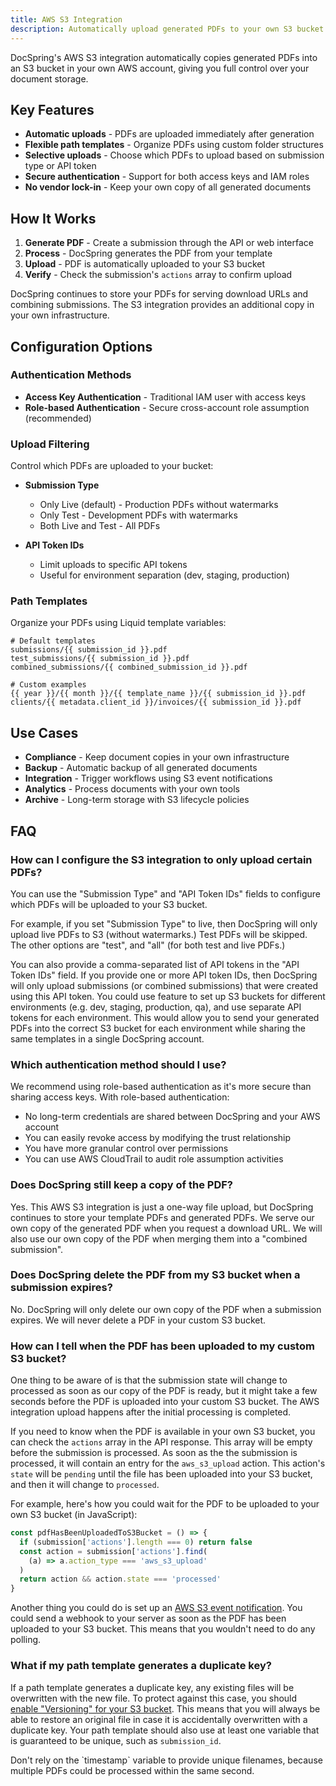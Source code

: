 ```yaml
---
title: AWS S3 Integration
description: Automatically upload generated PDFs to your own S3 bucket
---
```



DocSpring's AWS S3 integration automatically copies generated PDFs into an S3 bucket in your own AWS account, giving you full control over your document storage.

<LinkCard
  title="Step-by-Step Implementation Guide"
  href="/docs/guides/integrations/aws-s3-integration/"
  description="Complete setup instructions for AWS S3 integration"
/>

## Key Features

- **Automatic uploads** - PDFs are uploaded immediately after generation
- **Flexible path templates** - Organize PDFs using custom folder structures
- **Selective uploads** - Choose which PDFs to upload based on submission type or API token
- **Secure authentication** - Support for both access keys and IAM roles
- **No vendor lock-in** - Keep your own copy of all generated documents

## How It Works

1. **Generate PDF** - Create a submission through the API or web interface
2. **Process** - DocSpring generates the PDF from your template
3. **Upload** - PDF is automatically uploaded to your S3 bucket
4. **Verify** - Check the submission's `actions` array to confirm upload

<Aside type="note">
  DocSpring continues to store your PDFs for serving download URLs and combining
  submissions. The S3 integration provides an additional copy in your own
  infrastructure.
</Aside>

## Configuration Options

### Authentication Methods

- **Access Key Authentication** - Traditional IAM user with access keys
- **Role-based Authentication** - Secure cross-account role assumption (recommended)

### Upload Filtering

Control which PDFs are uploaded to your bucket:

- **Submission Type**
  - Only Live (default) - Production PDFs without watermarks
  - Only Test - Development PDFs with watermarks
  - Both Live and Test - All PDFs

- **API Token IDs**
  - Limit uploads to specific API tokens
  - Useful for environment separation (dev, staging, production)

### Path Templates

Organize your PDFs using Liquid template variables:

```liquid
# Default templates
submissions/{{ submission_id }}.pdf
test_submissions/{{ submission_id }}.pdf
combined_submissions/{{ combined_submission_id }}.pdf

# Custom examples
{{ year }}/{{ month }}/{{ template_name }}/{{ submission_id }}.pdf
clients/{{ metadata.client_id }}/invoices/{{ submission_id }}.pdf
```

## Use Cases

- **Compliance** - Keep document copies in your own infrastructure
- **Backup** - Automatic backup of all generated documents
- **Integration** - Trigger workflows using S3 event notifications
- **Analytics** - Process documents with your own tools
- **Archive** - Long-term storage with S3 lifecycle policies

## FAQ

### How can I configure the S3 integration to only upload certain PDFs?

You can use the "Submission Type" and "API Token IDs" fields to configure which PDFs will be uploaded to your S3 bucket.

For example, if you set "Submission Type" to live, then DocSpring will only upload live PDFs to S3 (without watermarks.) Test PDFs will be skipped. The other options are "test", and "all" (for both test and live PDFs.)

You can also provide a comma-separated list of API tokens in the "API Token IDs" field. If you provide one or more API token IDs, then DocSpring will only upload submissions (or combined submissions) that were created using this API token. You could use feature to set up S3 buckets for different environments (e.g. dev, staging, production, qa), and use separate API tokens for each environment. This would allow you to send your generated PDFs into the correct S3 bucket for each environment while sharing the same templates in a single DocSpring account.

### Which authentication method should I use?

We recommend using role-based authentication as it's more secure than sharing access keys. With role-based authentication:

- No long-term credentials are shared between DocSpring and your AWS account
- You can easily revoke access by modifying the trust relationship
- You have more granular control over permissions
- You can use AWS CloudTrail to audit role assumption activities

### Does DocSpring still keep a copy of the PDF?

Yes. This AWS S3 integration is just a one-way file upload, but DocSpring continues to store your template PDFs and generated PDFs. We serve our own copy of the generated PDF when you request a download URL. We will also use our own copy of the PDF when merging them into a "combined submission".

### Does DocSpring delete the PDF from my S3 bucket when a submission expires?

No. DocSpring will only delete our own copy of the PDF when a submission expires. We will never delete a PDF in your custom S3 bucket.

### How can I tell when the PDF has been uploaded to my custom S3 bucket?

One thing to be aware of is that the submission state will change to processed as soon as our copy of the PDF is ready, but it might take a few seconds before the PDF is uploaded into your custom S3 bucket. The AWS integration upload happens after the initial processing is completed.

If you need to know when the PDF is available in your own S3 bucket, you can check the `actions` array in the API response. This array will be empty before the submission is processed. As soon as the the submission is processed, it will contain an entry for the `aws_s3_upload` action. This action's `state` will be `pending` until the file has been uploaded into your S3 bucket, and then it will change to `processed`.

For example, here's how you could wait for the PDF to be uploaded to your own S3 bucket (in JavaScript):

```js
const pdfHasBeenUploadedToS3Bucket = () => {
  if (submission['actions'].length === 0) return false
  const action = submission['actions'].find(
    (a) => a.action_type === 'aws_s3_upload'
  )
  return action && action.state === 'processed'
}
```

Another thing you could do is set up an [AWS S3 event notification](https://docs.aws.amazon.com/AmazonS3/latest/dev/NotificationHowTo.html). You could send a webhook to your server as soon as the PDF has been uploaded to your S3 bucket. This means that you wouldn't need to do any polling.

### What if my path template generates a duplicate key?

If a path template generates a duplicate key, any existing files will be overwritten with the new file. To protect against this case, you should [enable "Versioning" for your S3 bucket](https://docs.aws.amazon.com/AmazonS3/latest/dev/Versioning.html). This means that you will always be able to restore an original file in case it is accidentally overwritten with a duplicate key. Your path template should also use at least one variable that is guaranteed to be unique, such as `submission_id`.

<Aside type="danger">
  Don't rely on the `timestamp` variable to provide unique filenames, because
  multiple PDFs could be processed within the same second.
</Aside>
